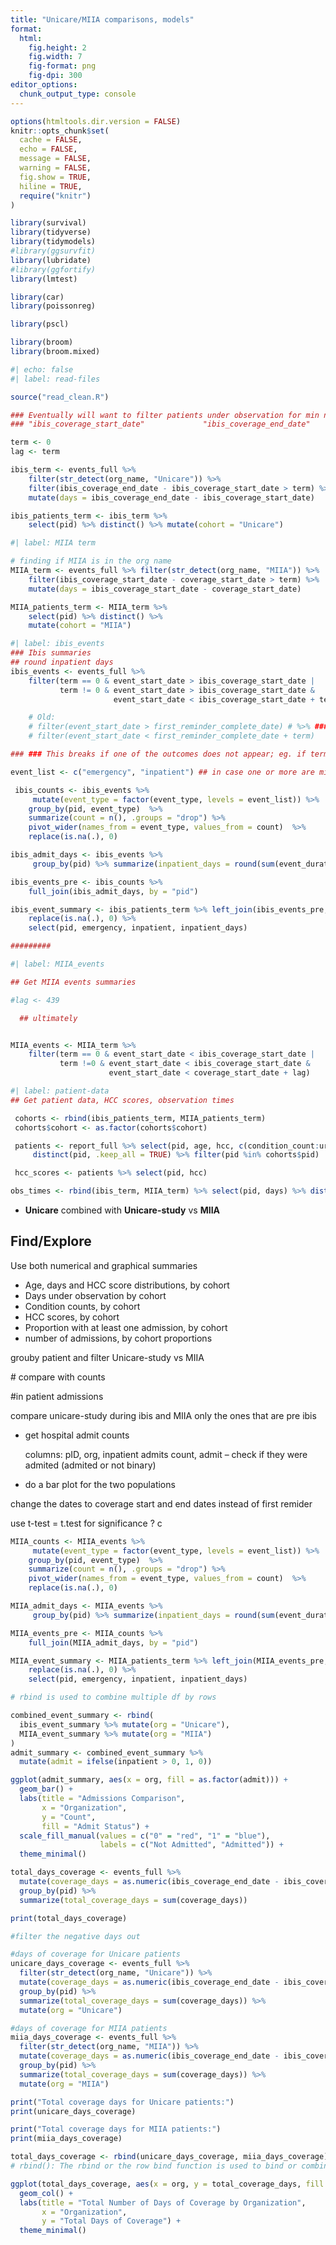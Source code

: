 ```yaml
---
title: "Unicare/MIIA comparisons, models"
format:
  html:
    fig.height: 2
    fig.width: 7
    fig-format: png
    fig-dpi: 300
editor_options:
  chunk_output_type: console
---
```


```r
options(htmltools.dir.version = FALSE)
knitr::opts_chunk$set(
  cache = FALSE,
  echo = FALSE,
  message = FALSE,
  warning = FALSE,
  fig.show = TRUE,
  hiline = TRUE,
  require("knitr")
)

```

```r
library(survival)
library(tidyverse)
library(tidymodels)
#library(ggsurvfit)
library(lubridate)
#library(ggfortify)
library(lmtest)

library(car)
library(poissonreg)

library(pscl)

library(broom)
library(broom.mixed)

```

```r
#| echo: false
#| label: read-files

source("read_clean.R")

```

```r


### Eventually will want to filter patients under observation for min number of days,
### "ibis_coverage_start_date"             "ibis_coverage_end_date"

term <- 0
lag <- term

ibis_term <- events_full %>%
    filter(str_detect(org_name, "Unicare")) %>%
    filter(ibis_coverage_end_date - ibis_coverage_start_date > term) %>%
    mutate(days = ibis_coverage_end_date - ibis_coverage_start_date)

ibis_patients_term <- ibis_term %>%
    select(pid) %>% distinct() %>% mutate(cohort = "Unicare")

```

```r
#| label: MIIA term

# finding if MIIA is in the org name
MIIA_term <- events_full %>% filter(str_detect(org_name, "MIIA")) %>%
    filter(ibis_coverage_start_date - coverage_start_date > term) %>%
    mutate(days = ibis_coverage_start_date - coverage_start_date)

MIIA_patients_term <- MIIA_term %>%
    select(pid) %>% distinct() %>%
    mutate(cohort = "MIIA")

```

```r
#| label: ibis_events
### Ibis summaries
## round inpatient days
ibis_events <- events_full %>%
    filter(term == 0 & event_start_date > ibis_coverage_start_date |
           term != 0 & event_start_date > ibis_coverage_start_date &
                       event_start_date < ibis_coverage_start_date + term)

    # Old:
    # filter(event_start_date > first_reminder_complete_date) # %>% ### term here!!
    # filter(event_start_date < first_reminder_complete_date + term)

### ### This breaks if one of the outcomes does not appear; eg. if term is large.

event_list <- c("emergency", "inpatient") ## in case one or more are missing

 ibis_counts <- ibis_events %>%
     mutate(event_type = factor(event_type, levels = event_list)) %>%
    group_by(pid, event_type)  %>%
    summarize(count = n(), .groups = "drop") %>%
    pivot_wider(names_from = event_type, values_from = count)  %>%
    replace(is.na(.), 0)

ibis_admit_days <- ibis_events %>%
     group_by(pid) %>% summarize(inpatient_days = round(sum(event_duration_days), 0))

ibis_events_pre <- ibis_counts %>%
    full_join(ibis_admit_days, by = "pid")

ibis_event_summary <- ibis_patients_term %>% left_join(ibis_events_pre, by = "pid") %>%
    replace(is.na(.), 0) %>%
    select(pid, emergency, inpatient, inpatient_days)

######### 
```

```r
#| label: MIIA_events

## Get MIIA events summaries

#lag <- 439

  ## ultimately


MIIA_events <- MIIA_term %>%
    filter(term == 0 & event_start_date < ibis_coverage_start_date |
           term !=0 & event_start_date < ibis_coverage_start_date &
                      event_start_date < coverage_start_date + lag)

```

```r
#| label: patient-data
## Get patient data, HCC scores, observation times

 cohorts <- rbind(ibis_patients_term, MIIA_patients_term)
 cohorts$cohort <- as.factor(cohorts$cohort)

 patients <- report_full %>% select(pid, age, hcc, c(condition_count:urologic_cancer)) %>% 
     distinct(pid, .keep_all = TRUE) %>% filter(pid %in% cohorts$pid)

 hcc_scores <- patients %>% select(pid, hcc)

obs_times <- rbind(ibis_term, MIIA_term) %>% select(pid, days) %>% distinct()

```

-   **Unicare** combined with **Unicare-study** vs **MIIA**

## Find/Explore

Use both numerical and graphical summaries

-   Age, days and HCC score distributions, by cohort
-   Days under observation by cohort
-   Condition counts, by cohort
-   HCC scores, by cohort
-   Proportion with at least one admission, by cohort
-   number of admissions, by cohort proportions

grouby patient and filter Unicare-study vs MIIA

\# compare with counts

#in patient admissions

compare unicare-study during ibis and MIIA only the ones that are pre ibis

-   get hospital admit counts

    columns: pID, org, inpatient admits count, admit -- check if they were admited (admited or not binary)

-   do a bar plot for the two populations

change the dates to coverage start and end dates instead of first remider

use t-test = t.test for significance ? c

```r
MIIA_counts <- MIIA_events %>%
     mutate(event_type = factor(event_type, levels = event_list)) %>%
    group_by(pid, event_type)  %>%
    summarize(count = n(), .groups = "drop") %>%
    pivot_wider(names_from = event_type, values_from = count)  %>%
    replace(is.na(.), 0)

MIIA_admit_days <- MIIA_events %>%
     group_by(pid) %>% summarize(inpatient_days = round(sum(event_duration_days), 0))

MIIA_events_pre <- MIIA_counts %>%
    full_join(MIIA_admit_days, by = "pid")

MIIA_event_summary <- MIIA_patients_term %>% left_join(MIIA_events_pre, by = "pid") %>%
    replace(is.na(.), 0) %>%
    select(pid, emergency, inpatient, inpatient_days)
```

```r
# rbind is used to combine multiple df by rows

combined_event_summary <- rbind(
  ibis_event_summary %>% mutate(org = "Unicare"),
  MIIA_event_summary %>% mutate(org = "MIIA")
)
admit_summary <- combined_event_summary %>%
  mutate(admit = ifelse(inpatient > 0, 1, 0))
```

```r
ggplot(admit_summary, aes(x = org, fill = as.factor(admit))) +
  geom_bar() +
  labs(title = "Admissions Comparison", 
       x = "Organization", 
       y = "Count", 
       fill = "Admit Status") +
  scale_fill_manual(values = c("0" = "red", "1" = "blue"), 
                    labels = c("Not Admitted", "Admitted")) +
  theme_minimal()
```

```r
total_days_coverage <- events_full %>%
  mutate(coverage_days = as.numeric(ibis_coverage_end_date - ibis_coverage_start_date)) %>%
  group_by(pid) %>%
  summarize(total_coverage_days = sum(coverage_days))

print(total_days_coverage)
```

```r
#filter the negative days out 

#days of coverage for Unicare patients
unicare_days_coverage <- events_full %>%
  filter(str_detect(org_name, "Unicare")) %>%
  mutate(coverage_days = as.numeric(ibis_coverage_end_date - ibis_coverage_start_date)) %>%
  group_by(pid) %>%
  summarize(total_coverage_days = sum(coverage_days)) %>%
  mutate(org = "Unicare")

#days of coverage for MIIA patients
miia_days_coverage <- events_full %>%
  filter(str_detect(org_name, "MIIA")) %>%
  mutate(coverage_days = as.numeric(ibis_coverage_end_date - ibis_coverage_start_date)) %>%
  group_by(pid) %>%
  summarize(total_coverage_days = sum(coverage_days)) %>%
  mutate(org = "MIIA")

print("Total coverage days for Unicare patients:")
print(unicare_days_coverage)

print("Total coverage days for MIIA patients:")
print(miia_days_coverage)

```

```r
total_days_coverage <- rbind(unicare_days_coverage, miia_days_coverage) #I looked up rbind to combine the data 
# rbind(): The rbind or the row bind function is used to bind or combine the multiple group of rows together.

ggplot(total_days_coverage, aes(x = org, y = total_coverage_days, fill = org)) +
  geom_col() +
  labs(title = "Total Number of Days of Coverage by Organization", 
       x = "Organization", 
       y = "Total Days of Coverage") +
  theme_minimal()
```
